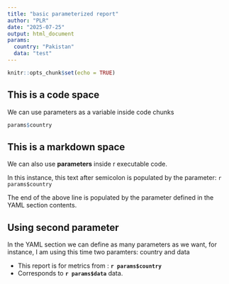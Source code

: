 ```yaml
---
title: "basic parameterized report"
author: "PLR"
date: "2025-07-25"
output: html_document
params:
  country: "Pakistan"
  data: "test"
---
```


```r
knitr::opts_chunk$set(echo = TRUE)
```

## This is a code space

We can use parameters as a variable inside code chunks

```r
params$country
```

## This is a markdown space 

We can also use **parameters** inside r executable code. 

In this instance, this text after semicolon is populated by the parameter: `r params$country`

The end of the above line is populated by the parameter defined in the YAML section contents.

## Using second parameter

In the YAML section we can define as many parameters as we want, for instance, I am using this time two paramters: country and data

- This report is for metrics from : **`r params$country`**
- Corresponds to **`r params$data`** data. 